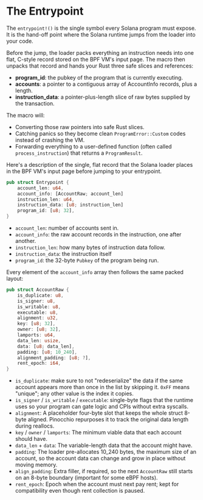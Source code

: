 
# The Entrypoint 

The `entrypoint!()` is the single symbol every Solana program must expose. It is the hand-off point where the Solana runtime jumps from the loader into your code.

Before the jump, the loader packs everything an instruction needs into one flat, C-style record stored on the BPF VM's input page. The macro then unpacks that record and hands your Rust three safe slices and references:
- **program_id**: the pubkey of the program that is currently executing.
- **accounts**: a pointer to a contiguous array of AccountInfo records, plus a length.
- **instruction_data**: a pointer-plus-length slice of raw bytes supplied by the transaction.

The macro will:
- Converting those raw pointers into safe Rust slices.
- Catching panics so they become clean `ProgramError::Custom` codes instead of crashing the VM.
- Forwarding everything to a user-defined function (often called `process_instruction`) that returns a `ProgramResult`.

Here's a description of the single, flat record that the Solana loader places in the BPF VM's input page before jumping to your entrypoint.

```rust
pub struct Entrypoint {
    account_len: u64,
    account_info: [AccountRaw; account_len]
    instruction_len: u64,
    instruction_data: [u8; instruction_len]
    program_id: [u8; 32],
}
```
- `account_len`: number of accounts sent in.
- `account_info`: the raw account records in the instruction, one after another.
- `instruction_len`: how many bytes of instruction data follow.
- `instruction_data`: the instruction itself
- `program_id`: the 32-byte `Pubkey` of the program being run.

Every element of the `account_info` array then follows the same packed layout:

```rust
pub struct AccountRaw {
    is_duplicate: u8,
    is_signer: u8,
    is_writable: u8,
    executable: u8,
    alignment: u32,
    key: [u8; 32],
    owner: [u8; 32],
    lamports: u64,
    data_len: usize,
    data: [u8; data_len],
    padding: [u8; 10_240],
    alignment_padding: [u8; ?],
    rent_epoch: i64,
}
```
- `is_duplicate`: make sure to not "redeserialize" the data if the same account appears more than once in the list by skipping it. `0xFF` means "unique"; any other value is the index it copies.
- `is_signer` / `is_writable` / `executable`: single-byte flags that the runtime uses so your program can gate logic and CPIs without extra syscalls.
- `alignment`: A placeholder four-byte slot that keeps the whole struct 8-byte aligned. Pinocchio repurposes it to track the original data length during reallocs.
- `key` / `owner` / `lamports`: The minimum viable data that each account should have.
- `data_len` + `data`: The variable-length data that the account might have.
- `padding`: The loader pre-allocates 10_240 bytes, the maximum size of an account, so the account data can change and grow in place without moving memory.
- `align_padding`: Extra filler, if required, so the next `AccountRaw` still starts on an 8-byte boundary (important for some eBPF hosts).
- `rent_epoch`:	Epoch when the account must next pay rent; kept for compatibility even though rent collection is paused.
